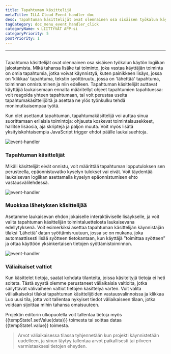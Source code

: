 ```yaml
---
title: Tapahtuman käsittelijä
metaTitle: ILLA Cloud Event handler doc
desc: Tapahtuman käsittelijät ovat olennainen osa sisäisen työkalun käyttölogiikan jalostamista
tagCategory: doc_menu_event_handler_click
categoryName: 🌀 LIITTYVÄT APP:si
categoryPriority: 5
postPriority: 1
---
```


* * *

## <h2 hidden>Tapahtuman käsittelijä</h2>

Tapahtuma käsittelijät ovat olennainen osa sisäisen työkalun käytön logiikan jalostamista. Mikä tahansa lisäke tai toiminto, joka vastaa käyttäjän toiminta on omia tapahtumia, jotka voivat käynnistyä, kuten painikkeen lisäys, jossa on 'klikkaa' tapahtuma, tekstin syöttöruutu, jossa on 'lähettää' tapahtuma, toiminnan onnistuminen ja niin edelleen. Tapahtuman käsittelijät auttavat käyttäjiä laukaisemaan ennalta määritellyt ohjeet tapahtumien tapahtuessa: voit reagoida yhteen tapahtumaan, tai voit perustaa useita tapahtumakäsittelijöitä ja asettaa ne ylös työnkulku tehdä monimutkaisempaa työtä.

Kun olet asettanut tapahtuman, tapahtumakäsittelijä voi auttaa sinua suorittamaan erilaisia toimintoja: ohjausta koskevat toimintalausekkeet, hallitse lisäosia, aja skriptejä ja paljon muuta. Voit myös lisätä yksityiskohtaisempia JavaScript trigger ehdot päälle laukaisuehtoja.

<img alt="event-handler" src='https://cdn.illacloud.com/official-website/img/official-site/event-handler-01.png' />

### Tapahtuman käsittelijät

Mikäli käsittelijät eivät onnistu, voit määrittää tapahtuman lopputuloksen sen perusteella, epäonnistuvatko kyselyn tulokset vai eivät. Voit täydentää laukaisevan logiikan asettamalla kyselyn epäonnistumisen ehto vastausvälilehdessä.

<img alt="event-handler" src='https://cdn.illacloud.com/official-website/img/official-site/event-handler-02.png' />

### Muokkaa lähetyksen käsittelijää

Asetamme laukaisevan ehdon jokaiselle interaktiiviselle lisäykselle, ja voit valita tapahtuman käsittelijän toimintaluettelosta laukaisevana edellytyksenä. Voit esimerkiksi asettaa tapahtuman käsittelijän käynnistäjän tilaksi 'Lähettä' datan syöttämisruutuun, jossa se on mukana. joka automaattisesti lisää syötteen tietokantaan, kun käyttäjä ”toimittaa syötteen” ja ottaa käyttöön yksinkertaisen tietojen syöttämistoiminnon.

<img alt="event-handler" src='https://cdn.illacloud.com/official-website/img/official-site/event-handler-03.png' />

### Väliaikaiset valtiot

Kun käsittelet tietoja, saatat kohdata tilanteita, joissa käsiteltyjä tietoja ei heti soiteta. Tästä syystä olemme perustaneet väliaikaisia valtioita, jotka säilyttävät välivaiheen valtiot tietojen käsittelyä varten. Voit valita väliaikaiseksi tilaksi tapahtuman käsittelijöiden vastausvalinnoissa ja klikkaa Luo uusi tila, jotta voit tallentaa nykyiset tiedot väliaikaiseen tilaan, jotka voidaan sijoittaa mihin tahansa omaisuuteen.

Projektin editorin ulkopuolella voit tallentaa tietoja myös {{tempState1.setValue(data)}} toimesta tai soittaa dataa {{tempState1.value}} toimesta.

> Arvot väliaikaisessa tilassa tyhjennetään kun projekti käynnistetään uudelleen, ja sinun täytyy tallentaa arvot paikallisesti tai pilveen varmistaaksesi tietojen eheyden.
